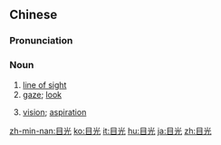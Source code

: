 ==Chinese==
{{zh-forms}}

===Pronunciation===
{{zh-pron
|m=mùguāng
|c=muk6 gwong1
|mn=ba̍k-kng
|ma=Zh-mùguang.ogg
|cat=n
}}

===Noun===
{{zh-noun}}

# [[line of sight]]
# [[gaze]]; [[look]]
# {{lb|zh|figurative}} [[vision]]; [[aspiration]]

[[zh-min-nan:目光]]
[[ko:目光]]
[[it:目光]]
[[hu:目光]]
[[ja:目光]]
[[zh:目光]]
